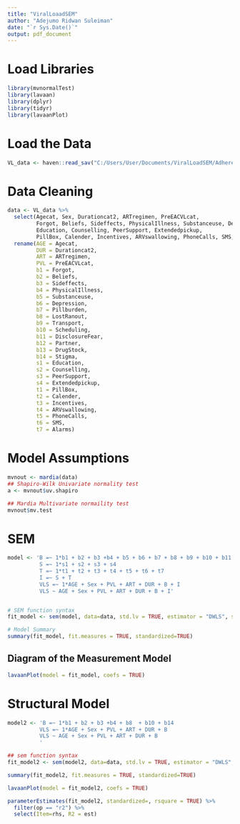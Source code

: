 ```yaml
---
title: "ViralLoaadSEM"
author: "Adejumo Ridwan Suleiman"
date: "`r Sys.Date()`"
output: pdf_document
---
```


# Load Libraries
```r
library(mvnormalTest)
library(lavaan)
library(dplyr)
library(tidyr)
library(lavaanPlot)
```

# Load the Data
```r
VL_data <- haven::read_sav("C:/Users/User/Documents/ViralLoadSEM/Adherence.sav")
```

# Data Cleaning
```r
data <- VL_data %>% 
  select(Agecat, Sex, Durationcat2, ARTregimen, PreEACVLcat, 
         Forgot, Beliefs, Sideffects, PhysicalIllness, Substanceuse, Depression, Pillburden, LostRanout, Transport, Scheduling, DisclosureFear, Partner, DrugStock, Stigma,
         Education, Counselling, PeerSupport, Extendedpickup,
         PillBox, Calender, Incentives, ARVswallowing, PhoneCalls, SMS, Alarms) %>% 
  rename(AGE = Agecat,
         DUR = Durationcat2,
         ART = ARTregimen,
         PVL = PreEACVLcat,
         b1 = Forgot,
         b2 = Beliefs,
         b3 = Sideffects,
         b4 = PhysicalIllness,
         b5 = Substanceuse,
         b6 = Depression,
         b7 = Pillburden,
         b8 = LostRanout,
         b9 = Transport,
         b10 = Scheduling,
         b11 = DisclosureFear,
         b12 = Partner,
         b13 = DrugStock,
         b14 = Stigma,
         s1 = Education,
         s2 = Counselling,
         s3 = PeerSupport,
         s4 = Extendedpickup,
         t1 = PillBox,
         t2 = Calender,
         t3 = Incentives,
         t4 = ARVswallowing,
         t5 = PhoneCalls,
         t6 = SMS,
         t7 = Alarms)
```


# Model Assumptions
```r
mvnout <- mardia(data)
## Shapiro-Wilk Univariate normality test
a <- mvnout$uv.shapiro
```

```r
## Mardia Multivariate normaility test
mvnout$mv.test
```


# SEM 
```r
model <- 'B =~ 1*b1 + b2 + b3 +b4 + b5 + b6 + b7 + b8 + b9 + b10 + b11 + b12 + b13 + b14 
          S =~ 1*s1 + s2 + s3 + s4 
          T =~ 1*t1 + t2 + t3 + t4 + t5 + t6 + t7
          I =~ S + T
          VLS =~ 1*AGE + Sex + PVL + ART + DUR + B + I
          VLS ~ AGE + Sex + PVL + ART + DUR + B + I'


# SEM function syntax
fit_model <- sem(model, data=data, std.lv = TRUE, estimator = "DWLS", se = 'robust')

# Model Summary
summary(fit_model, fit.measures = TRUE, standardized=TRUE)

```

## Diagram of the Measurement Model
```r
lavaanPlot(model = fit_model, coefs = TRUE)
```


# Structural Model
```r
model2 <- 'B =~ 1*b1 + b2 + b3 +b4 + b8  + b10 + b14 
          VLS =~ 1*AGE + Sex + PVL + ART + DUR + B
          VLS ~ AGE + Sex + PVL + ART + DUR + B
          '

## sem function syntax
fit_model2 <- sem(model2, data=data, std.lv = TRUE, estimator = "DWLS", se = 'robust')

summary(fit_model2, fit.measures = TRUE, standardized=TRUE)

```


```r
lavaanPlot(model = fit_model2, coefs = TRUE)
```
```r
parameterEstimates(fit_model2, standardized=, rsquare = TRUE) %>% 
  filter(op == "r2") %>% 
  select(Item=rhs, R2 = est) 
```

